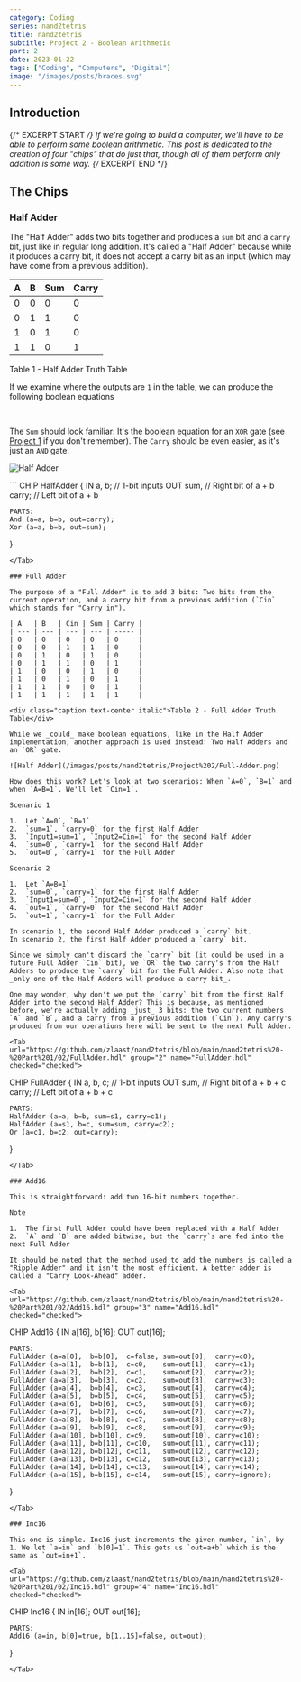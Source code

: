 ```yaml
---
category: Coding
series: nand2tetris
title: nand2tetris
subtitle: Project 2 - Boolean Arithmetic
part: 2
date: 2023-01-22
tags: ["Coding", "Computers", "Digital"]
image: "/images/posts/braces.svg"
---
```


## Introduction

{/* EXCERPT START */}
If we're going to build a computer, we'll have to be able to perform some boolean arithmetic. This post is dedicated to the creation of four "chips" that do just that, though all of them perform only addition is some way.
{/* EXCERPT END */}

## The Chips

### Half Adder

The "Half Adder" adds two bits together and produces a `sum` bit and a `carry` bit, just like in regular long addition. It's called a "Half Adder" because while it produces a carry bit, it does not accept a carry bit as an input (which may have come from a previous addition).

| A   | B   | Sum | Carry |
| --- | --- | --- | ----- |
| 0   | 0   | 0   | 0     |
| 0   | 1   | 1   | 0     |
| 1   | 0   | 1   | 0     |
| 1   | 1   | 0   | 1     |

<div class="caption text-center italic">Table 1 - Half Adder Truth Table</div>

If we examine where the outputs are `1` in the table, we can produce the following boolean equations

<Math inline="false" equation=" \text{ Sum } = (\overline A \land B) \lor (A \land \overline B) "/>

<Math inline="false" equation=" \text{ Carry } = A \land B "/>

The `Sum` should look familiar: It's the boolean equation for an `XOR` gate (see [Project 1](/posts/nand2tetris/Project%201) if you don't remember). The `Carry` should be even easier, as it's just an `AND` gate.

![Half Adder](/images/posts/nand2tetris/Project%202/Half-Adder.png)

<Tab url="https://github.com/zlaast/nand2tetris/blob/main/nand2tetris%20-%20Part%201/02/HalfAdder.hdl" group="1" name="HalfAdder.hdl" checked="checked">
```
CHIP HalfAdder {
    IN a, b;    // 1-bit inputs
    OUT sum,    // Right bit of a + b
        carry;  // Left bit of a + b

    PARTS:
    And (a=a, b=b, out=carry);
    Xor (a=a, b=b, out=sum);
}
```
</Tab>

### Full Adder

The purpose of a "Full Adder" is to add 3 bits: Two bits from the current operation, and a carry bit from a previous addition (`Cin` which stands for "Carry in").

| A   | B   | Cin | Sum | Carry |
| --- | --- | --- | --- | ----- |
| 0   | 0   | 0   | 0   | 0     |
| 0   | 0   | 1   | 1   | 0     |
| 0   | 1   | 0   | 1   | 0     |
| 0   | 1   | 1   | 0   | 1     |
| 1   | 0   | 0   | 1   | 0     |
| 1   | 0   | 1   | 0   | 1     |
| 1   | 1   | 0   | 0   | 1     |
| 1   | 1   | 1   | 1   | 1     |

<div class="caption text-center italic">Table 2 - Full Adder Truth Table</div>

While we _could_ make boolean equations, like in the Half Adder implementation, another approach is used instead: Two Half Adders and an `OR` gate.

![Half Adder](/images/posts/nand2tetris/Project%202/Full-Adder.png)

How does this work? Let's look at two scenarios: When `A=0`, `B=1` and when `A=B=1`. We'll let `Cin=1`.

Scenario 1

1.  Let `A=0`, `B=1`
2.  `sum=1`, `carry=0` for the first Half Adder
3.  `Input1=sum=1`, `Input2=Cin=1` for the second Half Adder
4.  `sum=0`, `carry=1` for the second Half Adder
5.  `out=0`, `carry=1` for the Full Adder

Scenario 2

1.  Let `A=B=1`
2.  `sum=0`, `carry=1` for the first Half Adder
3.  `Input1=sum=0`, `Input2=Cin=1` for the second Half Adder
4.  `out=1`, `carry=0` for the second Half Adder
5.  `out=1`, `carry=1` for the Full Adder

In scenario 1, the second Half Adder produced a `carry` bit.  
In scenario 2, the first Half Adder produced a `carry` bit.

Since we simply can't discard the `carry` bit (it could be used in a future Full Adder `Cin` bit), we `OR` the two carry's from the Half Adders to produce the `carry` bit for the Full Adder. Also note that _only one of the Half Adders will produce a carry bit_.

One may wonder, why don't we put the `carry` bit from the first Half Adder into the second Half Adder? This is because, as mentioned before, we're actually adding _just_ 3 bits: the two current numbers `A` and `B`, and a carry from a previous addition (`Cin`). Any carry's produced from our operations here will be sent to the next Full Adder.

<Tab url="https://github.com/zlaast/nand2tetris/blob/main/nand2tetris%20-%20Part%201/02/FullAdder.hdl" group="2" name="FullAdder.hdl" checked="checked">

```
CHIP FullAdder {
    IN a, b, c;  // 1-bit inputs
    OUT sum,     // Right bit of a + b + c
        carry;   // Left bit of a + b + c

    PARTS:
    HalfAdder (a=a, b=b, sum=s1, carry=c1);
    HalfAdder (a=s1, b=c, sum=sum, carry=c2);
    Or (a=c1, b=c2, out=carry);
}
```
</Tab>

### Add16

This is straightforward: add two 16-bit numbers together.

Note

1.  The first Full Adder could have been replaced with a Half Adder
2.  `A` and `B` are added bitwise, but the `carry`s are fed into the next Full Adder

It should be noted that the method used to add the numbers is called a "Ripple Adder" and it isn't the most efficient. A better adder is called a "Carry Look-Ahead" adder.

<Tab url="https://github.com/zlaast/nand2tetris/blob/main/nand2tetris%20-%20Part%201/02/Add16.hdl" group="3" name="Add16.hdl" checked="checked">
```
CHIP Add16 {
    IN a[16], b[16];
    OUT out[16];

    PARTS:
    FullAdder (a=a[0],  b=b[0],  c=false, sum=out[0],  carry=c0);
    FullAdder (a=a[1],  b=b[1],  c=c0,    sum=out[1],  carry=c1);
    FullAdder (a=a[2],  b=b[2],  c=c1,    sum=out[2],  carry=c2);
    FullAdder (a=a[3],  b=b[3],  c=c2,    sum=out[3],  carry=c3);
    FullAdder (a=a[4],  b=b[4],  c=c3,    sum=out[4],  carry=c4);
    FullAdder (a=a[5],  b=b[5],  c=c4,    sum=out[5],  carry=c5);
    FullAdder (a=a[6],  b=b[6],  c=c5,    sum=out[6],  carry=c6);
    FullAdder (a=a[7],  b=b[7],  c=c6,    sum=out[7],  carry=c7);
    FullAdder (a=a[8],  b=b[8],  c=c7,    sum=out[8],  carry=c8);
    FullAdder (a=a[9],  b=b[9],  c=c8,    sum=out[9],  carry=c9);
    FullAdder (a=a[10], b=b[10], c=c9,    sum=out[10], carry=c10);
    FullAdder (a=a[11], b=b[11], c=c10,   sum=out[11], carry=c11);
    FullAdder (a=a[12], b=b[12], c=c11,   sum=out[12], carry=c12);
    FullAdder (a=a[13], b=b[13], c=c12,   sum=out[13], carry=c13);
    FullAdder (a=a[14], b=b[14], c=c13,   sum=out[14], carry=c14);
    FullAdder (a=a[15], b=b[15], c=c14,   sum=out[15], carry=ignore);
}
```
</Tab>

### Inc16

This one is simple. Inc16 just increments the given number, `in`, by 1. We let `a=in` and `b[0]=1`. This gets us `out=a+b` which is the same as `out=in+1`.

<Tab url="https://github.com/zlaast/nand2tetris/blob/main/nand2tetris%20-%20Part%201/02/Inc16.hdl" group="4" name="Inc16.hdl" checked="checked">
```
CHIP Inc16 {
    IN in[16];
    OUT out[16];

    PARTS:
    Add16 (a=in, b[0]=true, b[1..15]=false, out=out);
}
```
</Tab>
